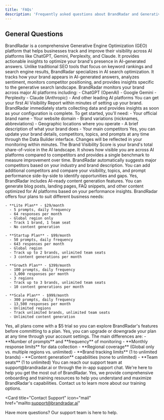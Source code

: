 ```yaml
---
title: 'FAQs'
description: 'Frequently asked questions about BrandRadar and Generative Engine Optimization'
---
```


## General Questions

<AccordionGroup>
  <Accordion title="What is BrandRadar?">
    BrandRadar is a comprehensive Generative Engine Optimization (GEO) platform that helps businesses track and improve their visibility across AI platforms like ChatGPT, Gemini, Perplexity, and Claude. It provides actionable insights to optimize your brand's presence in AI-generated answers.
  </Accordion>

  <Accordion title="How is BrandRadar different from traditional SEO tools?">
    Unlike traditional SEO tools that focus on keyword rankings and search engine results, BrandRadar specializes in AI search optimization. It tracks how your brand appears in AI-generated answers, analyzes sentiment, monitors competitor positioning, and provides insights specific to the generative search landscape.
  </Accordion>

  <Accordion title="Which AI platforms does BrandRadar monitor?">
    BrandRadar monitors your brand across major AI platforms including:
    - ChatGPT (OpenAI)
    - Google Gemini
    - Perplexity
    - Claude (Anthropic)
    - And other leading AI platforms
  </Accordion>

  <Accordion title="How quickly can I see results?">
    You can get your first AI Visibility Report within minutes of setting up your brand. BrandRadar immediately starts collecting data and provides insights as soon as your configuration is complete.
  </Accordion>

  <Accordion title="What information do I need to set up my brand?">
    To get started, you'll need:
    - Your official brand name
    - Your website domain
    - Brand variations (nicknames, abbreviations)
    - Geographic locations where you operate
    - A brief description of what your brand does
    - Your main competitors
  </Accordion>

  <Accordion title="Can I add or modify my brand information later?">
    Yes, you can update your brand details, competitors, topics, and prompts at any time through the Data Builder interface. Changes will be reflected in your monitoring within minutes.
  </Accordion>

  <Accordion title="What is the Brand Visibility Score?">
    The Brand Visibility Score is your brand's total share-of-voice in the AI landscape. It shows how visible you are across AI platforms compared to competitors and provides a single benchmark to measure improvement over time.
  </Accordion>

  <Accordion title="How does competitor benchmarking work?">
    BrandRadar automatically suggests major competitors based on your industry and brand description. You can add additional competitors and compare your visibility, topics, and prompt performance side-by-side to identify opportunities and gaps.
  </Accordion>

  <Accordion title="Can I generate content with BrandRadar?">
    Yes, BrandRadar includes AI-ready content generation features. You can generate blog posts, landing pages, FAQ snippets, and other content optimized for AI platforms based on your performance insights.
  </Accordion>

  <Accordion title="What plans are available?">
    BrandRadar offers four plans to suit different business needs:

    - **Lite Plan** - $29/month
      - 5 prompts, daily frequency
      - 64 responses per month
      - Global region only
      - Track 1 brand, 1 team seat
      - No content generation

    - **Startup Plan** - $99/month
      - 50 prompts, daily frequency
      - 643 responses per month
      - Global region
      - Track up to 2 brands, unlimited team seats
      - 3 content generations per month

    - **Growth Plan** - $399/month
      - 100 prompts, daily frequency
      - 3,000 responses per month
      - 3 regions
      - Track up to 3 brands, unlimited team seats
      - 10 content generations per month

    - **Scale Plan** - $999/month
      - 300 prompts, daily frequency
      - 13,500 responses per month
      - Unlimited regions
      - Track unlimited brands, unlimited team seats
      - Unlimited content generation
  </Accordion>

  <Accordion title="Is there a trial?">
    Yes, all plans come with a $5 trial so you can explore BrandRadar's features before committing to a plan.
  </Accordion>

  <Accordion title="Can I change my plan later?">
    Yes, you can upgrade or downgrade your plan at any time through your account settings.
  </Accordion>

  <Accordion title="What's the difference between the plans?">
    The main differences are:
    - **Number of prompts** and **frequency** of monitoring
    - **Monthly response limits** for data collection
    - **Regional coverage** (Global only vs. multiple regions vs. unlimited)
    - **Brand tracking limits** (1 to unlimited brands)
    - **Content generation** capabilities (none to unlimited)
    - **Team seats** (1 to unlimited)
  </Accordion>

  <Accordion title="How can I get help?">
    You can reach our support team at support@brandradar.ai or through the in-app support chat. We're here to help you get the most out of BrandRadar.
  </Accordion>

  <Accordion title="Do you offer training or onboarding?">
    Yes, we provide comprehensive onboarding and training resources to help you understand and maximize BrandRadar's capabilities. Contact us to learn more about our training options.
  </Accordion>
</AccordionGroup>

<Card
  title="Contact Support"
  icon="mail"
  href="mailto:support@brandradar.ai"
>
  Have more questions? Our support team is here to help.
</Card>
